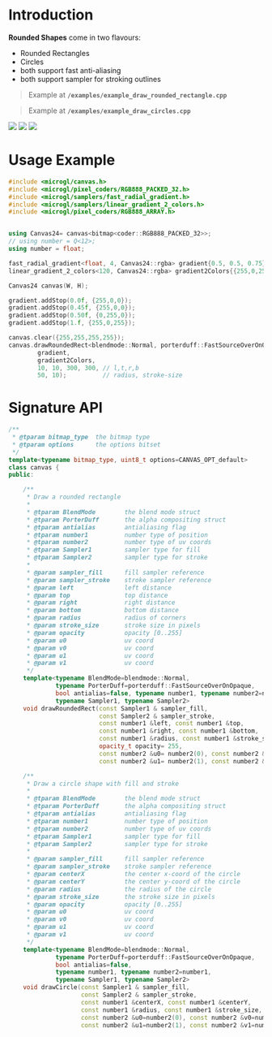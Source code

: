 # Introduction

**Rounded Shapes** come in two flavours:
- Rounded Rectangles
- Circles
- both support fast anti-aliasing
- both support sampler for stroking outlines

> Example at **`/examples/example_draw_rounded_rectangle.cpp`**

> Example at **`/examples/example_draw_circles.cpp`**

<div style={{margin: "auto" }}>
<img src="/images/canvas_rounded_rect.png" style={{height:"250px", display: "inline-block"}} />
<img src="/images/canvas_circle.png" style={{height:"250px", display:"inline-block"}} />
<img src="/images/canvas_rounded_2.png" style={{height:"250px", display:"inline-block"}} />
</div>

# Usage Example

```cpp
#include <microgl/canvas.h>
#include <microgl/pixel_coders/RGB888_PACKED_32.h>
#include <microgl/samplers/fast_radial_gradient.h>
#include <microgl/samplers/linear_gradient_2_colors.h>
#include <microgl/pixel_coders/RGB888_ARRAY.h>


using Canvas24= canvas<bitmap<coder::RGB888_PACKED_32>>;
// using number = Q<12>;
using number = float;

fast_radial_gradient<float, 4, Canvas24::rgba> gradient{0.5, 0.5, 0.75};
linear_gradient_2_colors<120, Canvas24::rgba> gradient2Colors{{255,0,255}, {255,0,0}};

Canvas24 canvas(W, H);

gradient.addStop(0.0f, {255,0,0});
gradient.addStop(0.45f, {255,0,0});
gradient.addStop(0.50f, {0,255,0});
gradient.addStop(1.f, {255,0,255});

canvas.clear({255,255,255,255});
canvas.drawRoundedRect<blendmode::Normal, porterduff::FastSourceOverOnOpaque, true, number>(
        gradient,
        gradient2Colors,
        10, 10, 300, 300, // l,t,r,b
        50, 10);          // radius, stroke-size      

```

# Signature API

```cpp
/**
 * @tparam bitmap_type  the bitmap type
 * @tparam options      the options bitset
 */
template<typename bitmap_type, uint8_t options=CANVAS_OPT_default>
class canvas {
public:

    /**
     * Draw a rounded rectangle
     *
     * @tparam BlendMode        the blend mode struct
     * @tparam PorterDuff       the alpha compositing struct
     * @tparam antialias        antialiasing flag
     * @tparam number1          number type of position
     * @tparam number2          number type of uv coords
     * @tparam Sampler1         sampler type for fill
     * @tparam Sampler2         sampler type for stroke
     *
     * @param sampler_fill      fill sampler reference
     * @param sampler_stroke    stroke sampler reference
     * @param left              left distance
     * @param top               top distance
     * @param right             right distance
     * @param bottom            bottom distance
     * @param radius            radius of corners
     * @param stroke_size       stroke size in pixels
     * @param opacity           opacity [0..255]
     * @param u0                uv coord
     * @param v0                uv coord
     * @param u1                uv coord
     * @param v1                uv coord
     */
    template<typename BlendMode=blendmode::Normal,
             typename PorterDuff=porterduff::FastSourceOverOnOpaque, 
             bool antialias=false, typename number1, typename number2=number1, 
             typename Sampler1, typename Sampler2>
    void drawRoundedRect(const Sampler1 & sampler_fill,
                         const Sampler2 & sampler_stroke,
                         const number1 &left, const number1 &top,
                         const number1 &right, const number1 &bottom,
                         const number1 &radius, const number1 &stroke_size,
                         opacity_t opacity= 255,
                         const number2 &u0= number2(0), const number2 &v0= number2(1),
                         const number2 &u1= number2(1), const number2 &v1= number2(0));

    /**
     * Draw a circle shape with fill and stroke
     *
     * @tparam BlendMode        the blend mode struct
     * @tparam PorterDuff       the alpha compositing struct
     * @tparam antialias        antialiasing flag
     * @tparam number1          number type of position
     * @tparam number2          number type of uv coords
     * @tparam Sampler1         sampler type for fill
     * @tparam Sampler2         sampler type for stroke
     *
     * @param sampler_fill      fill sampler reference
     * @param sampler_stroke    stroke sampler reference
     * @param centerX           the center x-coord of the circle
     * @param centerY           the center y-coord of the circle
     * @param radius            the radius of the circle
     * @param stroke_size       the stroke size in pixels
     * @param opacity           opacity [0..255]
     * @param u0                uv coord
     * @param v0                uv coord
     * @param u1                uv coord
     * @param v1                uv coord
     */
    template<typename BlendMode=blendmode::Normal,
             typename PorterDuff=porterduff::FastSourceOverOnOpaque, 
             bool antialias=false,
             typename number1, typename number2=number1, 
             typename Sampler1, typename Sampler2>
    void drawCircle(const Sampler1 & sampler_fill,
                    const Sampler2 & sampler_stroke,
                    const number1 &centerX, const number1 &centerY,
                    const number1 &radius, const number1 &stroke_size, opacity_t opacity=255,
                    const number2 &u0=number2(0), const number2 &v0=number2(1),
                    const number2 &u1=number2(1), const number2 &v1=number2(0));

```

